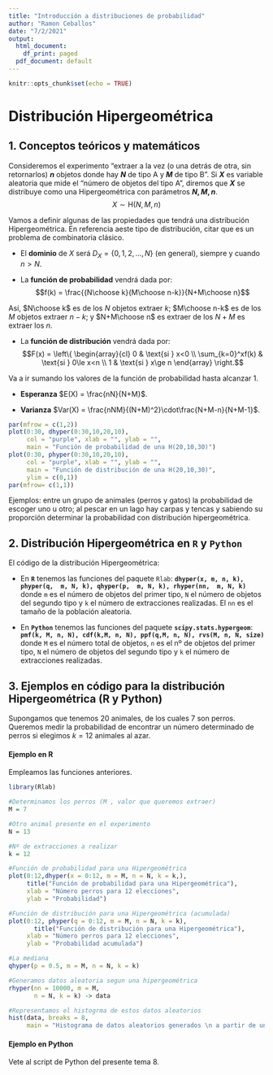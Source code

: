 ```yaml
---
title: "Introducción a distribuciones de probabilidad"
author: "Ramon Ceballos"
date: "7/2/2021"
output:
  html_document:
    df_print: paged
  pdf_document: default
---
```


```r
knitr::opts_chunk$set(echo = TRUE)
```

# **Distribución Hipergeométrica**

## 1. Conceptos teóricos y matemáticos

Consideremos el experimento "extraer a la vez (o una detrás de otra, sin retornarlos) **$n$** objetos donde hay **$N$** de tipo A y **$M$** de tipo B". Si **$X$** es variable aleatoria que mide el "número de objetos del tipo A", diremos que **$X$** se distribuye como una Hipergeométrica con parámetros **$N,M,n$**.
$$X\sim \text{H}(N,M,n)$$

Vamos a definir algunas de las propiedades que tendrá una distribución
Hipergeométrica. En referencia aeste tipo de distribución, citar que es un problema de combinatoria clásico.

- El **dominio** de $X$ será $D_X = \{0,1,2,\dots,N\}$ (en general), siempre y cuando $n>N$.

- La **función de probabilidad** vendrá dada por: $$f(k) = \frac{{N\choose k}{M\choose n-k}}{N+M\choose n}$$

Así, $N\choose k$ es de los $N$ objetos extraer $k$; $M\choose n-k$ es de los $M$ objetos extraer $n-k$; y $N+M\choose n$ es extraer de los $N+M$ es extraer los $n$.

- La **función de distribución** vendrá dada por: $$F(x) = \left\{
\begin{array}{cl}
     0 & \text{si } x<0 
  \\ \sum_{k=0}^xf(k) & \text{si } 0\le x<n
  \\ 1 & \text{si } x\ge n
\end{array}
\right.$$

Va a ir sumando los valores de la función de probabilidad hasta alcanzar 1.

- **Esperanza** $E(X) = \frac{nN}{N+M}$. 

- **Varianza** $Var(X) = \frac{nNM}{(N+M)^2}\cdot\frac{N+M-n}{N+M-1}$.


```r
par(mfrow = c(1,2))
plot(0:30, dhyper(0:30,10,20,10),
     col = "purple", xlab = "", ylab = "", 
     main = "Función de probabilidad de una H(20,10,30)")
plot(0:30, phyper(0:30,10,20,10),
     col = "purple", xlab = "", ylab = "", 
     main = "Función de distribución de una H(20,10,30)", 
     ylim = c(0,1))
par(mfrow= c(1,1))
```

Ejemplos: entre un grupo de animales (perros y gatos) la probabilidad de escoger uno u otro; al pescar en un lago hay carpas y tencas y sabiendo su proporción determinar la probabilidad con distribución hipergeométrica.

## 2. Distribución Hipergeométrica en `R` y `Python`

El código de la distribución Hipergeométrica:

- En **`R`** tenemos las funciones del paquete `Rlab`: **`dhyper(x, m, n, k), phyper(q,  m, N, k), qhyper(p,  m, N, k), rhyper(nn,  m, N, k)`** donde `m` es el número de objetos del primer tipo, `N` el número de objetos del segundo tipo y `k` el número de extracciones realizadas. El `nn` es el tamaño de la población aleatoria.

- En **`Python`** tenemos las funciones del paquete **`scipy.stats.hypergeom`**: **`pmf(k, M, n, N), cdf(k,M, n, N), ppf(q,M, n, N), rvs(M, n, N, size)`** donde `M` es el número total de objetos, `n` es el nº de objetos del primer tipo, `N` el número de objetos del segundo tipo y `k` el número de extracciones realizadas. 

## 3. Ejemplos en código para la distribución Hipergeométrica (R y Python)

Supongamos que tenemos 20 animales, de los cuales 7 son perros. Queremos medir la probabilidad de encontrar un número determinado de perros si elegimos $k=12$ animales al azar. 

#### **Ejemplo en R**

Empleamos las funciones anteriores.

```r
library(Rlab)

#Determinamos los perros (M , valor que queremos extraer)
M = 7

#Otro animal presente en el experimento
N = 13

#Nº de extracciones a realizar
k = 12

#Función de probabilidad para una Hipergeométrica
plot(0:12,dhyper(x = 0:12, m = M, n = N, k = k,),
     title("Función de probabilidad para una Hipergeométrica"),
     xlab = "Número perros para 12 elecciones",
     ylab = "Probabilidad")

#Función de distribución para una Hipergeométrica (acumulada)
plot(0:12, phyper(q = 0:12, m = M, n = N, k = k),
       title("Función de distribución para una Hipergeométrica"),
     xlab = "Número perros para 12 elecciones",
     ylab = "Probabilidad acumulada")

#La mediana
qhyper(p = 0.5, m = M, n = N, k = k)

#Generamos datos aleatoria segun una hipergeométrica
rhyper(nn = 10000, m = M, 
       n = N, k = k) -> data

#Representamos el histogrma de estos datos aleatorios
hist(data, breaks = 8,
     main = "Histograma de datos aleatorios generados \n a partir de una distribución geométrica")
```

#### **Ejemplo en Python**

Vete al script de Python del presente tema 8.


